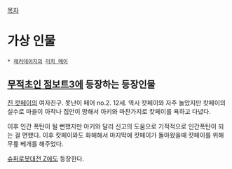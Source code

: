 [[목차]]

= 가상 인물 =
 * [[래커데이지]]의 [[미치 메이]]
== [[무적초인 점보트3]]에 등장하는 등장인물 ==

[[진 캇페이]]의 여자친구. 못난이 페어 no.2. 12세. 역시 캇페이와 자주 놀았지만 캇페이의 실수로 마을이 아작나 집안이 망해서 아키와 마찬가지로 캇페이를 욕하고 다녔다.

이후 인간 폭탄이 될 뻔했지만 아키와 달리 신고의 도움으로 기적적으로 인간폭탄이 되는 걸 면했다. 이후 캇페이와도 화해해서 마지막에 캇페이가 돌아왔을때 캇페이를 위해 무릎 베개를 해주었다.

[[슈퍼로봇대전 Z]]에도 등장한다.
